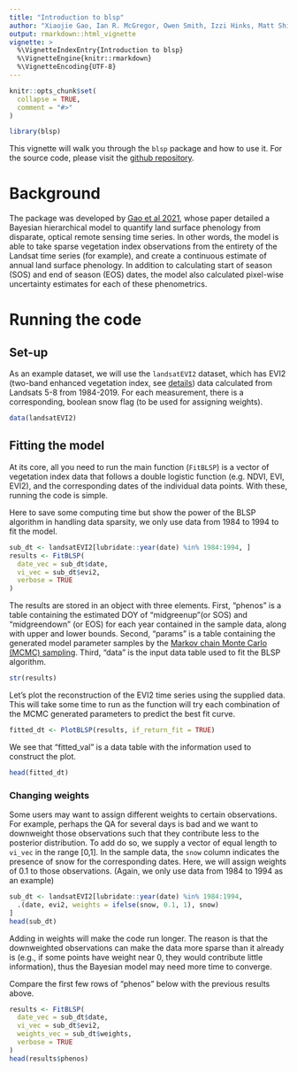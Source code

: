 ```yaml
---
title: "Introduction to blsp"
author: "Xiaojie Gao, Ian R. McGregor, Owen Smith, Izzi Hinks, Matt Shisler"
output: rmarkdown::html_vignette
vignette: >
  %\VignetteIndexEntry{Introduction to blsp}
  %\VignetteEngine{knitr::rmarkdown}
  %\VignetteEncoding{UTF-8}
---
```


```r
knitr::opts_chunk$set(
  collapse = TRUE,
  comment = "#>"
)
```

```r
library(blsp)
```

This vignette will walk you through the `blsp` package and how to use it. For the source code, please visit the [github repository](https://github.com/ncsuSEAL/Bayesian_LSP).

# Background
The package was developed by [Gao et al 2021](https://www.sciencedirect.com/science/article/pii/S0034425721002029?via%3Dihub), whose paper detailed a Bayesian hierarchical model to quantify land surface phenology from disparate, optical remote sensing time series. In other words, the model is able to take sparse vegetation index observations from the entirety of the Landsat time series (for example), and create a continuous estimate of annual land surface phenology. In addition to calculating start of season (SOS) and end of season (EOS) dates, the model also calculated pixel-wise uncertainty estimates for each of these phenometrics.

# Running the code
## Set-up
As an example dataset, we will use the `landsatEVI2` dataset, which has EVI2 (two-band enhanced vegetation index, see [details](https://en.wikipedia.org/wiki/Enhanced_vegetation_index)) data calculated from Landsats 5-8 from 1984-2019. For each measurement, there is a corresponding, boolean snow flag (to be used for assigning weights).
```r
data(landsatEVI2)
```

## Fitting the model
At its core, all you need to run the main function (`FitBLSP`) is a vector of vegetation index data that follows a double logistic function (e.g. NDVI, EVI, EVI2), and the corresponding dates of the individual data points. With these, running the code is simple. 

Here to save some computing time but show the power of the BLSP algorithm in handling data sparsity, we only use data from 1984 to 1994 to fit the model.
```r
sub_dt <- landsatEVI2[lubridate::year(date) %in% 1984:1994, ]
results <- FitBLSP(
  date_vec = sub_dt$date, 
  vi_vec = sub_dt$evi2, 
  verbose = TRUE
)
```

The results are stored in an object with three elements. First, "phenos" is a table containing the estimated DOY of "midgreenup"(or SOS) and "midgreendown" (or EOS) for each year contained in the sample data, along with upper and lower bounds. Second, "params" is a table containing the generated model parameter samples by the [Markov chain Monte Carlo (MCMC) sampling](https://en.wikipedia.org/wiki/Markov_chain_Monte_Carlo). Third, "data" is the input data table used to fit the BLSP algorithm.
```r
str(results)
```

Let's plot the reconstruction of the EVI2 time series using the supplied data. This will take some time to run as the function will try each combination of the MCMC generated parameters to predict the best fit curve.
```r
fitted_dt <- PlotBLSP(results, if_return_fit = TRUE)
```

We see that "fitted_val" is a data table with the information used to construct the plot.
```r
head(fitted_dt)
```

### Changing weights
Some users may want to assign different weights to certain observations. For example, perhaps the QA for several days is bad and we want to downweight those observations such that they contribute less to the posterior distribution. To add do so, we supply a vector of equal length to `vi_vec` in the range [0,1]. In the sample data, the `snow` column indicates the presence of snow for the corresponding dates. Here, we will assign weights of 0.1 to those observations. (Again, we only use data from 1984 to 1994 as an example)
```r
sub_dt <- landsatEVI2[lubridate::year(date) %in% 1984:1994, 
  .(date, evi2, weights = ifelse(snow, 0.1, 1), snow)
]
head(sub_dt)
```

Adding in weights will make the code run longer. The reason is that the downweighted observations can make the data more sparse than it already is (e.g., if some points have weight near 0, they would contribute little information), thus the Bayesian model may need more time to converge.

Compare the first few rows of "phenos" below with the previous results above.
```r
results <- FitBLSP(
  date_vec = sub_dt$date, 
  vi_vec = sub_dt$evi2, 
  weights_vec = sub_dt$weights,
  verbose = TRUE
)
head(results$phenos)
```
